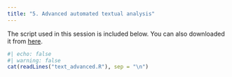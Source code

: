 ```yaml
---
title: "5. Advanced automated textual analysis"
---
```


The script used in this session is included below. You can also downloaded it from <a href="text_advanced.R" download>here</a>.

```r
#| echo: false
#| warning: false
cat(readLines("text_advanced.R"), sep = "\n")
```

